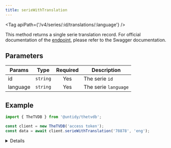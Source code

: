 ```yaml
---
title: serieWithTranslation
---
```



<Tag apiPath={'/v4/series/:id/translations/:language'} />

This method returns a single serie translation record. For official documentation of the
[endpoint](https://thetvdb.github.io/v4-api/#/Series/getSeriesTranslation), please refer to the Swagger
documentation.

## Parameters

| Params   | Type     | Required | Description          |
| -------- | -------- | :------: | -------------------- |
| id       | `string` |   Yes    | The serie `id`       |
| language | `string` |   Yes    | The serie `language` |

## Example

```js {4}
import { TheTVDB } from '@untidy/thetvdb';

const client = new TheTVDB('access token');
const data = await client.serieWithTranslation('78878', 'eng');
```

<Details>

```js
{
  status: 'success',
  data: {
    name: 'FLCL',
    overview:
      "Naota's life is confined to going to school and living with his father and grandfather. The usually tranquil life in Mabase is rudely interrupted by the arrival of Haruhara Haruko, who bursts on the scene by running Naota over with her Vespa scooter and hitting him on the head with a Rickenbacker 4003 bass guitar. Later, Naota is shocked to find Haruko working in his house as a live-in maid. Haruko's search for the alien being Atomsk puts her at odds with Medical Mechanica. At the same time, Naota is being watched by Commander Amarao. The Commander believes Haruko is in love with Atomsk and Medical Mechanica is out to conquer the galaxy. The fortuitous circumstances get Naota involved in a three-way battle between Haruko, Amarao and Medical Mechanica.",
    language: 'eng',
    aliases: ['Fooly Cooly', 'FLCL: Progressive', 'FLCL: Alternative', 'FLCL: Grunge', 'FLCL: Shoegaze'],
  },
};
```

</Details>
